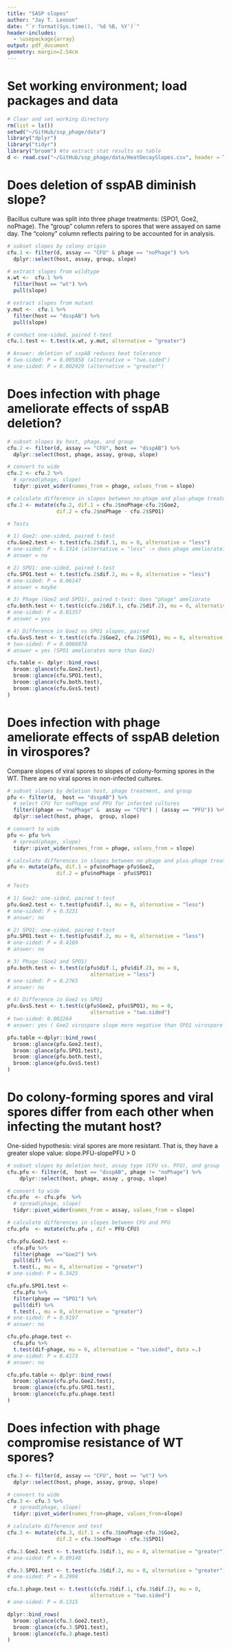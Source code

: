 ```yaml
---
title: "SASP slopes"
author: "Jay T. Lennon"
date: "`r format(Sys.time(), '%d %B, %Y')`"
header-includes:
  - \usepackage{array}
output: pdf_document
geometry: margin=2.54cm
---
```



# Set working environment; load packages and data

```r
# Clear and set working directory 
rm(list = ls())
setwd("~/GitHub/ssp_phage/data")
library("dplyr")
library("tidyr")
library("broom") #to extract stat results as table
d <- read.csv("~/GitHub/ssp_phage/data/HeatDecaySlopes.csv", header = TRUE)
```

# Does deletion of sspAB diminish slope?

Bacillus culture was split into three phage treatments: (SPO1, Goe2, noPhage).
The "group" column refers to spores that were assayed on same day. 
The "colony" column reflects pairing to be accounted for in analysis. 

```r
# subset slopes by colony origin
cfu.1 <- filter(d, assay == "CFU" & phage == "noPhage") %>%
  dplyr::select(host, assay, group, slope)

# extract slopes from wildtype
x.wt <-  cfu.1 %>%
  filter(host == "wt") %>%
  pull(slope)

# extract slopes from mutant
y.mut <-  cfu.1 %>%
  filter(host == "dsspAB") %>%
  pull(slope)

# conduct one-sided, paired t-test
cfu.1.test <- t.test(x.wt, y.mut, alternative = "greater")

# Answer: deletion of sspAB reduces heat tolerance
# two-sided: P = 0.005858 (alternative = "two.sided")
# one-sided: P = 0.002929 (alternative = "greater")
```


# Does infection with phage ameliorate effects of sspAB deletion?

```r
# subset slopes by host, phage, and group
cfu.2 <- filter(d, assay == "CFU", host == "dsspAB") %>%
  dplyr::select(host, phage, assay, group, slope)  

# convert to wide
cfu.2 <- cfu.2 %>% 
  # spread(phage, slope)
  tidyr::pivot_wider(names_from = phage, values_from = slope)

# calculate difference in slopes between no-phage and plus-phage treatments
cfu.2 <- mutate(cfu.2, dif.1 = cfu.2$noPhage-cfu.2$Goe2, 
                dif.2 = cfu.2$noPhage - cfu.2$SPO1)

# Tests

# 1) Goe2: one-sided, paired t-test
cfu.Goe2.test <- t.test(cfu.2$dif.1, mu = 0, alternative = "less")
# one-sided: P = 0.1314 (alternative = "less" -> does phage ameliorate?)
# answer = no

# 2) SPO1: one-sided, paired t-test
cfu.SPO1.test <- t.test(cfu.2$dif.2, mu = 0, alternative = "less")
# one-sided: P = 0.06147
# answer = maybe

# 3) Phage (Goe2 and SPO1), paired t-test: does "phage" ameliorate
cfu.both.test <- t.test(c(cfu.2$dif.1, cfu.2$dif.2), mu = 0, alternative = "less")
# one-sided: P = 0.01357
# answer = yes

# 4) Difference in Goe2 vs SPO1 slopes, paired
cfu.GvsS.test <- t.test(c(cfu.2$Goe2, cfu.2$SPO1), mu = 0, alternative = "two.sided")
# two-sided: P = 0.0006878
# answer = yes (SPO1 ameliorates more than Goe2)

cfu.table <- dplyr::bind_rows(
  broom::glance(cfu.Goe2.test),
  broom::glance(cfu.SPO1.test),
  broom::glance(cfu.both.test),
  broom::glance(cfu.GvsS.test)
)
```

#  Does infection with phage ameliorate effects of sspAB deletion in virospores?   
Compare slopes of viral spores to slopes of colony-forming spores in the WT. 
There are no viral spores in non-infected cultures. 

```r
# subset slopes by deletion host, phage treatment, and group
pfu <- filter(d,  host == "dsspAB") %>%
  # select CFU for noPhage and PFU for infected cultures
  filter((phage == "noPhage" &  assay == "CFU") | (assay == "PFU")) %>%
  dplyr::select(host, phage,  group, slope)  

# convert to wide
pfu <- pfu %>% 
  # spread(phage, slope)
  tidyr::pivot_wider(names_from = phage, values_from = slope)

# calculate differences in slopes between no-phage and plus-phage treatments
pfu <- mutate(pfu, dif.1 = pfu$noPhage-pfu$Goe2, 
                dif.2 = pfu$noPhage - pfu$SPO1)

# Tests

# 1) Goe2: one-sided, paired t-test
pfu.Goe2.test <- t.test(pfu$dif.1, mu = 0, alternative = "less")
# one-sided: P = 0.3231
# answer: no

# 2) SPO1: one-sided, paired t-test
pfu.SPO1.test <- t.test(pfu$dif.2, mu = 0, alternative = "less")
# one-sided: P = 0.4109
# answer: no

# 3) Phage (Goe2 and SPO1)
pfu.both.test <- t.test(c(pfu$dif.1, pfu$dif.2), mu = 0, 
                           alternative = "less")
# one-sided: P = 0.2765
# answer: no

# 4) Difference in Goe2 vs SPO1 
pfu.GvsS.test <- t.test(c(pfu$Goe2, pfu$SPO1), mu = 0, 
                           alternative = "two.sided")
# two-sided: 0.002264
# answer: yes ( Goe2 virospore slope more negative than SPO1 virospore slope)

pfu.table <-dplyr::bind_rows(
  broom::glance(pfu.Goe2.test),
  broom::glance(pfu.SPO1.test),
  broom::glance(pfu.both.test),
  broom::glance(pfu.GvsS.test)
)
```


#  Do colony-forming spores and viral spores differ from each other when infecting the mutant host?  
One-sided hypothesis: viral spores are more resistant. 
That is, they have a greater slope value: slope.PFU-slopePFU > 0

```r
# subset slopes by deletion host, assay type (CFU vs. PFU), and group
cfu.pfu <- filter(d,  host == "dsspAB", phage != "noPhage") %>%
    dplyr::select(host, phage, assay , group, slope)  

# convert to wide
cfu.pfu  <- cfu.pfu  %>% 
  # spread(phage, slope)
  tidyr::pivot_wider(names_from = assay, values_from = slope)

# calculate differences in slopes between CFU and PFU
cfu.pfu  <- mutate(cfu.pfu , dif = PFU-CFU)

cfu.pfu.Goe2.test <-
  cfu.pfu %>%
  filter(phage  =="Goe2") %>%
  pull(dif) %>%
  t.test(., mu = 0, alternative = "greater")
# one-sided: P = 0.3425

cfu.pfu.SPO1.test <-
  cfu.pfu %>%
  filter(phage == "SPO1") %>%
  pull(dif) %>%
  t.test(., mu = 0, alternative = "greater")
# one-sided: P = 0.9197
# answer: no

cfu.pfu.phage.test <-  
  cfu.pfu %>%
  t.test(dif~phage, mu = 0, alternative = "two.sided", data =.)
# one-sided: P = 0.4173
# answer: no

cfu.pfu.table <- dplyr::bind_rows(
  broom::glance(cfu.pfu.Goe2.test),
  broom::glance(cfu.pfu.SPO1.test),
  broom::glance(cfu.pfu.phage.test)
)
```

# Does infection with phage compromise resistance of WT spores?
```r
cfu.3 <- filter(d, assay == "CFU", host == "wt") %>%
  dplyr::select(host, phage, assay, group, slope)  

# convert to wide
cfu.3 <- cfu.3 %>% 
  # spread(phage, slope)
  tidyr::pivot_wider(names_from=phage, values_from=slope)

# calculate difference and test
cfu.3 <- mutate(cfu.3, dif.1 = cfu.3$noPhage-cfu.3$Goe2, 
                dif.2 = cfu.3$noPhage - cfu.3$SPO1)

cfu.3.Goe2.test <- t.test(cfu.3$dif.1, mu = 0, alternative = "greater")
# one-sided: P = 0.09148

cfu.3.SPO1.test <- t.test(cfu.3$dif.2, mu = 0, alternative = "greater")
# one-sided: P = 0.2998

cfu.3.phage.test <- t.test(c(cfu.3$dif.1, cfu.3$dif.2), mu = 0, 
                           alternative = "two.sided")
# one-sided: P = 0.1315

dplyr::bind_rows(
  broom::glance(cfu.3.Goe2.test),
  broom::glance(cfu.3.SPO1.test),
  broom::glance(cfu.3.phage.test)
)
```